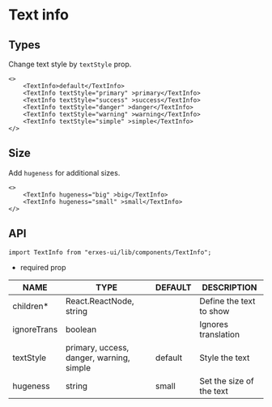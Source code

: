 
<HeroPattern />

# Text info
## **Types**
Change text style by `textStyle` prop.

```tsx
<>
	<TextInfo>default</TextInfo>
	<TextInfo textStyle="primary" >primary</TextInfo>
	<TextInfo textStyle="success" >success</TextInfo>
	<TextInfo textStyle="danger" >danger</TextInfo>
	<TextInfo textStyle="warning" >warning</TextInfo>
	<TextInfo textStyle="simple" >simple</TextInfo>
</>
```

## **Size**
Add `hugeness` for additional sizes.

```tsx
<>
	<TextInfo hugeness="big" >big</TextInfo>
	<TextInfo hugeness="small" >small</TextInfo>
</>
```

## **API**

```tsx
import TextInfo from "erxes-ui/lib/components/TextInfo";
```
* required prop

| NAME | TYPE | DEFAULT | DESCRIPTION |
| ---| --- | ---| --- |
| children*	 | React.ReactNode, string	 |  | Define the text to show |
| ignoreTrans | boolean	 |  | Ignores translation |
| textStyle	 | primary, uccess, danger, warning, simple | default | Style the text |
| hugeness | string | small | Set the size of the text |